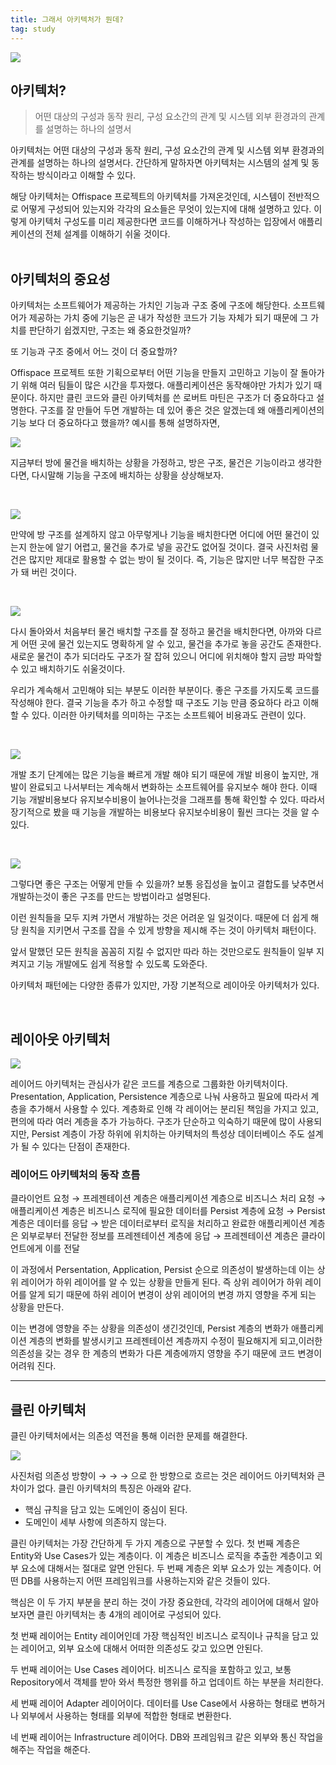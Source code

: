 ```yaml
---
title: 그래서 아키텍처가 뭔데?
tag: study
---
```


![](/images/study/what-is-architecture/1.png)

## 아키텍처?

> 어떤 대상의 구성과 동작 원리,
> 구성 요소간의 관계 및 시스템 외부 환경과의 관계를 설명하는 하나의 설명서

아키텍처는 어떤 대상의 구성과 동작 원리, 구성 요소간의 관계 및 시스템 외부 환경과의 관계를 설명하는 하나의 설명서다. 간단하게 말하자면 아키텍처는 시스템의 설계 및 동작하는 방식이라고 이해할 수 있다.

해당 아키텍처는 Offispace 프로젝트의 아키텍처를 가져온것인데, 시스템이 전반적으로 어떻게 구성되어 있는지와 각각의 요소들은 무엇이 있는지에 대해 설명하고 있다. 이렇게 아키텍처 구성도를 미리 제공한다면 코드를 이해하거나 작성하는 입장에서 애플리케이션의 전체 설계를 이해하기 쉬울 것이다.<br /><br />

## 아키텍처의 중요성

아키텍처는 소프트웨어가 제공하는 가치인 기능과 구조 중에 구조에 해당한다. 소프트웨어가 제공하는 가치 중에 기능은 곧 내가 작성한 코드가 기능 자체가 되기 때문에 그 가치를 판단하기 쉽겠지만, 구조는 왜 중요한것일까?

또 기능과 구조 중에서 어느 것이 더 중요할까?

Offispace 프로젝트 또한 기획으로부터 어떤 기능을 만들지 고민하고 기능이 잘 돌아가기 위해 여러 팀들이 많은 시간을 투자했다. 애플리케이션은 동작해야만 가치가 있기 때문이다. 하지만 클린 코드와 클린 아키텍처를 쓴 로버트 마틴은 구조가 더 중요하다고 설명한다. 구조를 잘 만들어 두면 개발하는 데 있어 좋은 것은 알겠는데 왜 애플리케이션의 기능 보다 더 중요하다고 했을까? 예시를 통해 설명하자면,

![](/images/study/what-is-architecture/2.png)

지금부터 방에 물건을 배치하는 상황을 가정하고, 방은 구조, 물건은 기능이라고 생각한다면, 다시말해 기능을 구조에 배치하는 상황을 상상해보자.

<br />

![](/images/study/what-is-architecture/3.png)

만약에 방 구조를 설계하지 않고 아무렇게나 기능을 배치한다면 어디에 어떤 물건이 있는지 한눈에 알기 어렵고, 물건을 추가로 넣을 공간도 없어질 것이다. 결국 사진처럼 물건은 많지만 제대로 활용할 수 없는 방이 될 것이다. 즉, 기능은 많지만 너무 복잡한 구조가 돼 버린 것이다.

<br />

![](/images/study/what-is-architecture/4.png)

다시 돌아와서 처음부터 물건 배치할 구조를 잘 정하고 물건을 배치한다면, 아까와 다르게 어떤 곳에 물건 있는지도 명확하게 알 수 있고, 물건을 추가로 놓을 공간도 존재한다. 새로운 물건이 추가 되더라도 구조가 잘 잡혀 있으니 어디에 위치해야 할지 금방 파악할 수 있고 배치하기도 쉬울것이다.

우리가 계속해서 고민해야 되는 부분도 이러한 부분이다. 좋은 구조를 가지도록 코드를 작성해야 한다. 결국 기능을 추가 하고 수정할 때 구조도 기능 만큼 중요하다 라고 이해할 수 있다. 이러한 아키텍처를 의미하는 구조는 소프트웨어 비용과도 관련이 있다.

<br />

![](/images/study/what-is-architecture/5.png)

개발 초기 단계에는 많은 기능을 빠르게 개발 해야 되기 때문에 개발 비용이 높지만, 개발이 완료되고 나서부터는 계속해서 변화하는 소프트웨어를 유지보수 해야 한다. 이때 기능 개발비용보다 유지보수비용이 늘어나는것을 그래프를 통해 확인할 수 있다. 따라서 장기적으로 봤을 때 기능을 개발하는 비용보다 유지보수비용이 훨씬 크다는 것을 알 수 있다.

<br />

![](/images/study/what-is-architecture/6.png)

그렇다면 좋은 구조는 어떻게 만들 수 있을까? 보통 응집성을 높이고 결합도를 낮추면서 개발하는것이 좋은 구조를 만드는 방법이라고 설명된다.

이런 원칙들을 모두 지켜 가면서 개발하는 것은 어려운 일 일것이다. 때문에 더 쉽게 해당 원칙을 지키면서 구조를 잡을 수 있게 방향을 제시해 주는 것이 아키텍처 패턴이다.

앞서 말했던 모든 원칙을 꼼꼼히 지킬 수 없지만 따라 하는 것만으로도 원칙들이 일부 지켜지고 기능 개발에도 쉽게 적용할 수 있도록 도와준다.

아키텍처 패턴에는 다양한 종류가 있지만, 가장 기본적으로 레이아웃 아키텍처가 있다.

<br />

## 레이아웃 아키텍처

![](/images/study/what-is-architecture/7.png)

레이어드 아키텍처는 관심사가 같은 코드를 계층으로 그룹화한 아키텍처이다. Presentation, Application, Persistence 계층으로 나눠 사용하고 필요에 따라서 계층을 추가해서 사용할 수 있다. 계층화로 인해 각 레이어는 분리된 책임을 가지고 있고, 편의에 따라 여러 계층을 추가 가능하다. 구조가 단순하고 익숙하기 때문에 많이 사용되지만, Persist 계층이 가장 하위에 위치하는 아키텍처의 특성상 데이터베이스 주도 설계가 될 수 있다는 단점이 존재한다.

### 레이어드 아키텍처의 동작 흐름

클라이언트 요청 → 프레젠테이션 계층은 애플리케이션 계층으로 비즈니스 처리 요청 → 애플리케이션 계층은 비즈니스 로직에 필요한 데이터를 Persist 계층에 요청 → Persist 계층은 데이터를 응답 → 받은 데이터로부터 로직을 처리하고 완료한 애플리케이션 계층은 외부로부터 전달한 정보를 프레젠테이션 계층에 응답 → 프레젠테이션 계층은 클라이언트에게 이를 전달

이 과정에서 Persentation, Application, Persist 순으로 의존성이 발생하는데 이는 상위 레이어가 하위 레이어를 알 수 있는 상황을 만들게 된다. 즉 상위 레이어가 하위 레이어를 알게 되기 때문에 하위 레이어 변경이 상위 레이어의 변경 까지 영향을 주게 되는 상황을 만든다.

이는 변경에 영향을 주는 상황을 의존성이 생긴것인데, Persist 계층의 변화가 애플리케이션 계층의 변화를 발생시키고 프레젠테이션 계층까지 수정이 필요해지게 되고,이러한 의존성을 갖는 경우 한 계층의 변화가 다른 계층에까지 영향을 주기 때문에 코드 변경이 어려워 진다.

---

## 클린 아키텍처

클린 아키텍처에서는 의존성 역전을 통해 이러한 문제를 해결한다.

![](/images/study/what-is-architecture/8.png)

사진처럼 의존성 방향이 → → → 으로 한 방향으로 흐르는 것은 레이어드 아키텍처와 큰 차이가 없다. 클린 아키텍처의 특징은 아래와 같다.

- 핵심 규칙을 담고 있는 도메인이 중심이 된다.
- 도메인이 세부 사항에 의존하지 않는다.

클린 아키텍처는 가장 간단하게 두 가지 계층으로 구분할 수 있다. 첫 번째 계층은 Entity와 Use Cases가 있는 계층이다. 이 계층은 비즈니스 로직을 추출한 계층이고 외부 요소에 대해서는 절대로 알면 안된다. 두 번째 계층은 외부 요소가 있는 계층이다. 어떤 DB를 사용하는지 어떤 프레임워크를 사용하는지와 같은 것들이 있다.

핵심은 이 두 가지 부분을 분리 하는 것이 가장 중요한데, 각각의 레이어에 대해서 알아보자면 클린 아키텍처는 총 4개의 레이어로 구성되어 있다.

첫 번째 레이어는 Entity 레이어인데 가장 핵심적인 비즈니스 로직이나 규칙을 담고 있는 레이어고, 외부 요소에 대해서 어떠한 의존성도 갖고 있으면 안된다.

두 번째 레이어는 Use Cases 레이어다. 비즈니스 로직을 포함하고 있고, 보통 Repository에서 객체를 받아 와서 특정한 행위를 하고 업데이트 하는 부분을 처리한다.

세 번째 레이어 Adapter 레이어이다. 데이터를 Use Case에서 사용하는 형태로 변하거나 외부에서 사용하는 형태를 외부에 적합한 형태로 변환한다.

네 번째 레이어는 Infrastructure 레이어다. DB와 프레임워크 같은 외부와 통신 작업을 해주는 작업을 해준다.
